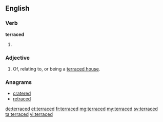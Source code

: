 ==English==

===Verb===
'''terraced'''

# {{en-past of|terrace}}

===Adjective===
{{en-adj|-}}

# Of, relating to, or being a [[terraced house]].

===Anagrams===
* [[cratered#English|cratered]]
* [[retraced#English|retraced]]

[[de:terraced]]
[[et:terraced]]
[[fr:terraced]]
[[mg:terraced]]
[[my:terraced]]
[[sv:terraced]]
[[ta:terraced]]
[[vi:terraced]]